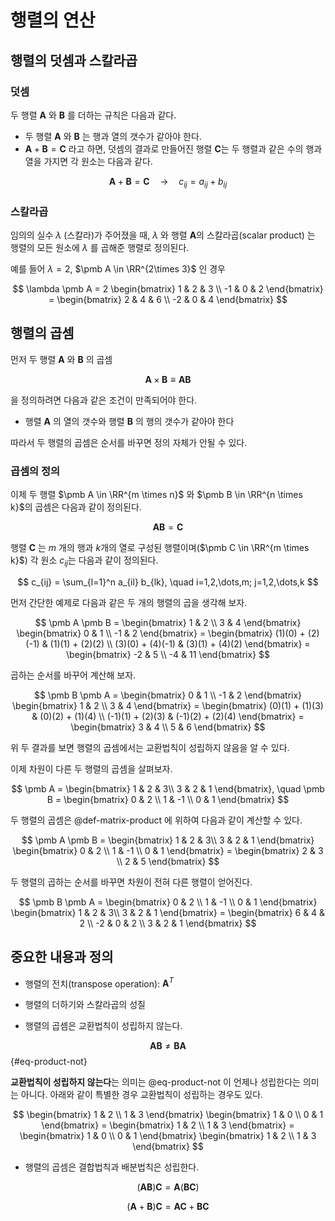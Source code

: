 # 행렬의 연산 {#matrix_compute}


## 행렬의 덧셈과 스칼라곱

### 덧셈

두 행렬 $\pmb A$ 와 $\pmb B$ 를 더하는 규칙은 다음과 같다.

- 두 행렬 $\pmb A$ 와 $\pmb B$ 는 행과 열의 갯수가 같아야 한다.
- $\pmb A + \pmb B = \pmb C$ 라고 하면, 덧셈의 결과로 만들어진 행렬 $\pmb C$는 두 행렬과 같은 수의 행과 열을 가지면 각 원소는 다음과 같다.

$$ \pmb A + \pmb B = \pmb C \quad \rightarrow \quad c_{ij} = a_{ij} + b_{ij} $$

### 스칼라곱

임의의 실수 $\lambda$ (스칼라)가 주어졌을 때, $\lambda$ 와 행렬 $\pmb A$의 스칼라곱(scalar product) 는 행렬의 모든 원소에 $\lambda$ 를 곱해준 행렬로 정의된다.

예를 들어 $\lambda=2$, $\pmb A \in \RR^{2\times 3}$ 인 경우

$$
\lambda \pmb A = 
2
\begin{bmatrix}
1 & 2 & 3 \\
-1 & 0 & 2
\end{bmatrix}
=
\begin{bmatrix}
2 & 4 & 6 \\
-2 & 0 & 4
\end{bmatrix}
$$


## 행렬의 곱셈



먼저 두 행렬 $\pmb A$ 와 $\pmb B$ 의 곱셈 

$$ \pmb A \times \pmb B \equiv \pmb A \pmb B $$  

을 정의하려면 다음과 같은 조건이 만족되어야 한다. 

- 행렬 $\pmb A$  의 열의 갯수와 행렬 $\pmb B$ 의 행의 갯수가 같아야 한다

따라서 두 행렬의 곱셈은 순서를 바꾸면 정의 자체가 안될 수 있다.


::: {#def-matrix-product}

### 곱셈의 정의 
이제 두 행렬 $\pmb A \in \RR^{m \times n}$ 와 $\pmb B \in \RR^{n \times k}$의 곱셈은 다음과 같이 정의된다.

$$ \pmb A \pmb B =  \pmb C$$

행렬 $\pmb C$ 는 $m$ 개의 행과 $k$개의 열로 구성된 행렬이며($\pmb C \in \RR^{m \times k}$) 각 원소 $c_{ij}$는 다음과 같이 정의된다.

$$  c_{ij} = \sum_{l=1}^n a_{il} b_{lk}, \quad i=1,2,\dots,m; j=1,2,\dots,k $$

:::

먼저 간단한 예제로 다음과 같은 두 개의 행렬의 곱을 생각해 보자.

$$
\pmb A \pmb B =
\begin{bmatrix}
1 & 2 \\
3 & 4 
\end{bmatrix}
\begin{bmatrix}
0 & 1 \\
-1 & 2
\end{bmatrix}
=
\begin{bmatrix}
(1)(0) + (2)(-1) & (1)(1) + (2)(2) \\
(3)(0) + (4)(-1) & (3)(1) + (4)(2)
\end{bmatrix}
=
\begin{bmatrix}
-2 & 5 \\
-4 & 11
\end{bmatrix}
$$

곱하는 순서를 바꾸어 계산해 보자.

$$
\pmb B \pmb A =
\begin{bmatrix}
0 & 1 \\
-1 & 2
\end{bmatrix}
\begin{bmatrix}
1 & 2 \\
3 & 4 
\end{bmatrix}
=
\begin{bmatrix}
(0)(1) + (1)(3) & (0)(2) + (1)(4) \\
(-1)(1) + (2)(3) & (-1)(2) + (2)(4)
\end{bmatrix}
=
\begin{bmatrix}
3 & 4 \\
5 & 6
\end{bmatrix}
$$

위 두 결과를 보면 행렬의 곱셈에서는 교환법칙이 성립하지 않음을 알 수 있다.

이제 차원이 다른 두 행렬의 곱셈을 살펴보자.

$$
\pmb A =
\begin{bmatrix}
1 & 2 & 3\\
3 & 2 & 1
\end{bmatrix},
\quad
\pmb B =
\begin{bmatrix}
0 & 2 \\
1 & -1 \\
0 & 1
\end{bmatrix}
$$

두 행렬의 곱셈은 @def-matrix-product 에 위하여 다음과 같이 계산할 수 있다.

$$
\pmb A \pmb B =
\begin{bmatrix}
1 & 2 & 3\\
3 & 2 & 1
\end{bmatrix}
\begin{bmatrix}
0 & 2 \\
1 & -1 \\
0 & 1
\end{bmatrix}
=
\begin{bmatrix}
2 & 3 \\
2 & 5
\end{bmatrix}
$$

두 행렬의 곱하는 순서를 바꾸면 차원이 전혀 다른 행렬이 얻어진다.


$$
\pmb B \pmb A =
\begin{bmatrix}
0 & 2 \\
1 & -1 \\
0 & 1
\end{bmatrix}
\begin{bmatrix}
1 & 2 & 3\\
3 & 2 & 1
\end{bmatrix}
=
\begin{bmatrix}
6 & 4 & 2 \\
-2 & 0 & 2 \\
3 & 2 & 1
\end{bmatrix}
$$

## 중요한 내용과 정의

- 행렬의 전치(transpose operation): ${\pmb A}^T$

- 행렬의 더하기와 스칼라곱의 성질


- 행렬의 곱셈은 교환법칙이 성립하지 않는다.

$$  \pmb A \pmb B \ne  \pmb B \pmb A$$   {#eq-product-not}


::: {.callout-caution}
**교환법칙이 성립하지 않는다**는 의미는 @eq-product-not 이 언제나 성립한다는 의미는 아니다. 아래와 같이 특별한 경우 교환법칙이 성립하는 경우도 있다.


$$
\begin{bmatrix}
1 & 2 \\
1 & 3 
\end{bmatrix}
\begin{bmatrix}
1 & 0 \\
0 & 1 
\end{bmatrix}
=
\begin{bmatrix}
1 & 2 \\
1 & 3 
\end{bmatrix}
=
\begin{bmatrix}
1 & 0 \\
0 & 1 
\end{bmatrix}
\begin{bmatrix}
1 & 2 \\
1 & 3 
\end{bmatrix}
$$
:::

- 행렬의 곱셈은 결합법칙과 배분법칙은 성립한다.

$$ (\pmb A \pmb B) \pmb C = \pmb A (\pmb B \pmb C) $$

$$ (\pmb A + \pmb B) \pmb C = \pmb A \pmb C +  \pmb B \pmb C $$






